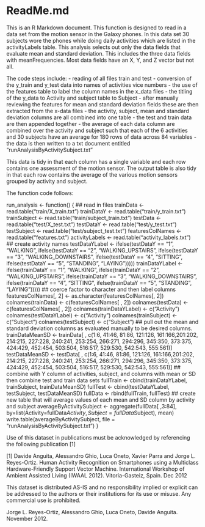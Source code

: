 ReadMe.md
========================================================

This is an R Markdown document. This function is designed to read in a data set from the motion sensor in the Galaxy phones. In this data set 30 subjects wore the phones while doing daily activities which are listed in the activityLabels table. This analysis selects out only the data fields that evaluate mean and standard deviation. This includes the three data fields with meanFrequencies. Most data fields have an X, Y, and Z vector but not all.

The code steps include:
- reading of all files train and test
- conversion of the y_train and y_test data into names of activities vice numbers
- the use of the features table to label the column names in the x_data files
- the titling of the y_data to Activity and subject table to Subject
- after manually reviewing the features for mean and standard deviation fields these are then extracted from the x-data files
- the activity, subject, mean and standard deviation columns are all combined into one table
- the test and train data are then appended together
- the average of each data column are combined over the activity and subject such that each of the 6 activities and 30 subjects have an average for 180 rows of data across 84 variables
- the data is then written to a txt document entitled "runAnalysisByActivitySubject.txt"

This data is tidy in that each column has a single variable and each row contains one assessment of the motion sensor. The output table is also tidy in that each row contains the average of the various motion sensors grouped by activity and subject.

The function code follows:

run_analysis <- function() {
        ## read in files
        trainData <- read.table("train/X_train.txt")
        trainDataY <- read.table("train/y_train.txt")
        trainSubject <- read.table("train/subject_train.txt")
        testData <- read.table("test/X_test.txt")
        testDataY <- read.table("test/y_test.txt")
        testSubject <- read.table("test/subject_test.txt")
        featuresColNames <- read.table("features.txt")
        activityLabels <- read.table("activity_labels.txt")
        ## create activity names
        testDataYLabel <- ifelse(testDataY == "1", "WALKING", ifelse(testDataY == "2", "WALKING_UPSTAIRS", ifelse(testDataY == "3", "WALKING_DOWNSTAIRS", ifelse(testDataY == "4", "SITTING", ifelse(testDataY == "5", "STANDING", "LAYING")))))
        trainDataYLabel <- ifelse(trainDataY == "1", "WALKING", ifelse(trainDataY == "2", "WALKING_UPSTAIRS", ifelse(trainDataY == "3", "WALKING_DOWNSTAIRS", ifelse(trainDataY == "4", "SITTING", ifelse(trainDataY == "5", "STANDING", "LAYING")))))
        ## coerce factor to character and then label columns
        featuresColNames[, 2] <- as.character(featuresColNames[, 2])
        colnames(trainData) <- c(featuresColNames[ , 2])
        colnames(testData) <- c(featuresColNames[ , 2])
        colnames(trainDataYLabel) <- c("Activity")
        colnames(testDataYLabel) <- c("Activity")
        colnames(trainSubject) <- c("Subject")
        colnames(testSubject) <- c("Subject")
        ## pull out the mean and standard deviation columns as evaluated manually to be desired columns.
        trainDataMeanSD <- trainData[ , c(1:6, 41:46, 81:86, 121:126, 161:166,201:202, 214:215, 227:228, 240:241, 253:254, 266:271, 294:296, 345:350, 373:375, 424:429, 452:454, 503:504, 516:517, 529:530, 542:543, 555:561)]
        testDataMeanSD <- testData[ , c(1:6, 41:46, 81:86, 121:126, 161:166,201:202, 214:215, 227:228, 240:241, 253:254, 266:271, 294:296, 345:350, 373:375, 424:429, 452:454, 503:504, 516:517, 529:530, 542:543, 555:561)]
        ## combine with Y column of activities, subject, and columns with mean or SD then combine test and train data sets
        fullTrain <- cbind(trainDataYLabel, trainSubject, trainDataMeanSD)
        fullTest <- cbind(testDataYLabel, testSubject, testDataMeanSD)
        fullData <- rbind(fullTrain, fullTest)
        ## create new table that will average values of each mean and SD column by activity and subject
        averageByActivitySubject <- aggregate(fullData[ ,3:84], by=list(Activity=fullData$Activity, Subject=fullData$Subject), mean)
        write.table(averageByActivitySubject, file = "runAnalysisByActivitySubject.txt")
}

Use of this dataset in publications must be acknowledged by referencing the following publication [1] 

[1] Davide Anguita, Alessandro Ghio, Luca Oneto, Xavier Parra and Jorge L. Reyes-Ortiz. Human Activity Recognition on Smartphones using a Multiclass Hardware-Friendly Support Vector Machine. International Workshop of Ambient Assisted Living (IWAAL 2012). Vitoria-Gasteiz, Spain. Dec 2012

This dataset is distributed AS-IS and no responsibility implied or explicit can be addressed to the authors or their institutions for its use or misuse. Any commercial use is prohibited.

Jorge L. Reyes-Ortiz, Alessandro Ghio, Luca Oneto, Davide Anguita. November 2012.


